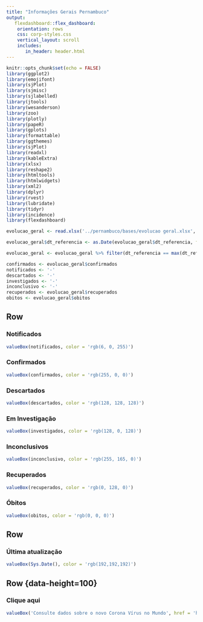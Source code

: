 ```yaml
---
title: "Informações Gerais Pernambuco"
output:
   flexdashboard::flex_dashboard:
    orientation: rows
    css: corp-styles.css
    vertical_layout: scroll
    includes:
       in_header: header.html
---
```


```r
knitr::opts_chunk$set(echo = FALSE)
library(ggplot2)
library(emojifont)
library(sjPlot)
library(sjmisc)
library(sjlabelled)
library(jtools)
library(wesanderson)
library(zoo)
library(plotly)
library(papeR)
library(gplots)
library(formattable)
library(ggthemes)
library(sjPlot)
library(readxl)
library(kableExtra)
library(xlsx)
library(reshape2)
library(htmltools)
library(htmlwidgets)
library(xml2)
library(dplyr)
library(rvest)
library(lubridate)
library(tidyr)
library(incidence)
library(flexdashboard)

evolucao_geral <- read.xlsx('../pernambuco/bases/evolucao geral.xlsx', 1)

evolucao_geral$dt_referencia <- as.Date(evolucao_geral$dt_referencia, format = "%d/%m/%y")

evolucao_geral <- evolucao_geral %>% filter(dt_referencia == max(dt_referencia))

confirmados <- evolucao_geral$confirmados
notificados <- '-'
descartados <- '-'
investigados <- '-'
inconclusivo <- '-'
recuperados <- evolucao_geral$recuperados
obitos <- evolucao_geral$obitos
```

Row {data-height=200} 
-------------------------------------

### Notificados 

```r
valueBox(notificados, color = 'rgb(6, 0, 255)')
```

### Confirmados 

```r
valueBox(confirmados, color = 'rgb(255, 0, 0)')
```

### Descartados 

```r
valueBox(descartados, color = 'rgb(128, 128, 128)')
```

### Em Investigação 

```r
valueBox(investigados, color = 'rgb(128, 0, 128)')
```

### Inconclusivos 

```r
valueBox(inconclusivo, color = 'rgb(255, 165, 0)')
```

### Recuperados 

```r
valueBox(recuperados, color = 'rgb(0, 128, 0)')
```

### Óbitos 

```r
valueBox(obitos, color = 'rgb(0, 0, 0)')
```

Row {data-height=100} 
-------------------------------------

### Última atualização 

```r
valueBox(Sys.Date(), color = 'rgb(192,192,192)')
```

Row {data-height=100} {.no-mobile}
-------------------------------------

### Clique aqui 

```r
valueBox('Consulte dados sobre o novo Corona Vírus no Mundo', href = 'http://dados.seplag.pe.gov.br/apps/corona.html', color = 'rgb(0,0,139)')
```
